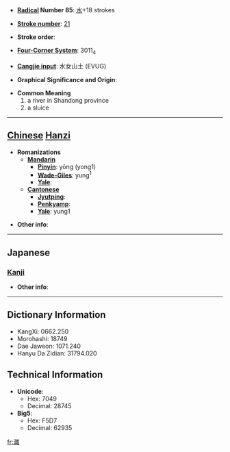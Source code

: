 * '''[[Wiktionary:Chinese radical index| Radical]] Number 85''': [[Wiktionary:Chinese radical index 水|水]]+18 strokes

* '''[[Wiktionary:Chinese total strokes index|Stroke number]]''': [[Wiktionary:Chinese total strokes index 21|21]]

* '''Stroke order''': 

* '''[[Wiktionary:Chinese four corner index|Four-Corner System]]''': 3011<sub>4</sub>

* '''[[Wiktionary:Chinese Cangjie index|Cangjie input]]''': 水女山土 (EVUG)

* '''Graphical Significance and Origin''': 

* '''Common Meaning'''
*#a river in Shandong province
*# a sluice


----

== [[Chinese]] [[Hanzi]] ==

* '''Romanizations'''
** '''[[Mandarin]]'''
*** '''[[Pinyin]]''': yōng (yong1)
*** '''[[Wade-Giles]]''': yung<sup>1</sup>
*** '''[[Yale]]''': 
** '''[[Cantonese]]'''
*** '''[[Jyutping]]''':
*** '''[[Penkyamp]]''': 
*** '''[[Yale]]''': yung1

* '''Other info''': 

----

==Japanese==
===[[Kanji]]===
{{kanji|on readings=[[よう]] (yō), [[ゆ]] (yu)
|kun readings=
}}

* '''Other info''':  

----

== Dictionary Information ==

* KangXi: 0662.250
* Morohashi: 18749
* Dae Jaweon: 1071.240
* Hanyu Da Zidian: 31794.020

== Technical Information ==

* '''Unicode''':
** Hex: 7049
** Decimal: 28745
* '''Big5''':
** Hex: F5D7
** Decimal: 62935

[[fr:灉]]